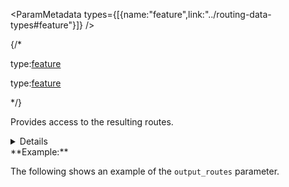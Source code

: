 

<ParamMetadata types={[{name:"feature",link:"../routing-data-types#feature"}]} />

{/* <If c="requestType=='job'">
<p class="space-x-2"><span><span class="font-sm text-color-3">type:</span><a class="font-sm text-color-3" href="../routing-data-types#feature">feature</a></span></p>
</If>

<If c="requestType=='direct'">
<p class="space-x-2"><span><span class="font-sm text-color-3">type:</span><a class="font-sm text-color-3" href="../routing-data-types#feature">feature</a></span></p>
</If> */}

Provides access to the resulting routes.

<details>

 <If c="requestType == 'job'">
 <summary><span class="font-sm text-color-link">Show attributes for `output_routes` output parameter</span></summary>
 </If>

 <If c="requestType == 'direct'">
 <summary><span class="font-sm text-color-link">Show attributes for `routes` output parameter</span></summary>
 </If>

<If c="requestType == 'direct'">
-   <p class="space-x-2"><span class="font-bold">ObjectID</span><span class="font-sm text-color-3">integer</span></p>

    The object ID of the feature.
</If>

-   <p class="space-x-2"><span class="font-bold">Name</span><span class="font-sm text-color-3">string (length: 1024)</span></p>

    The name of the route based on the `RouteName` field of the associated [stops](#stops). If the input `RouteName` field is null, the name is derived from the `Name` field of the first and last stops.

-  <p class="space-x-2"><span class="font-bold">StopCount</span><span class="font-sm text-color-3">integer</span></p> 

    The number of stops assigned to the route.

<If c="requestType=='job'">
-   <p class="space-x-2"><span class="font-bold">StartTime</span><a class="font-sm text-color-3" href="../routing-data-types#datetime">datetime</a><span class="font-bold text-[#00619b]">nullable</span></p>

    The start time of the route, reported in the time zone in which the first stop is located.
</If>

<If c="requestType=='direct'">
-   <p class="space-x-2"><span class="font-bold">StartTime</span><a class="font-sm text-color-3" href="../routing-data-types#datetime">datetime</a><span class="font-bold text-[#00619b]">nullable</span></p>

    The start time of the route, reported in the time zone in which the first stop is located.
</If>

<If c="requestType=='job'">
-   <p class="space-x-2"><span class="font-bold">EndTime</span><a class="font-sm text-color-3" href="../routing-data-types#datetime">datetime</a><span class="font-bold text-[#00619b]">nullable</span></p>

    The end time of the route, reported in the time zone in which the last stop is located.
</If>

<If c="requestType=='direct'">
-   <p class="space-x-2"><span class="font-bold">EndTime</span><a class="font-sm text-color-3" href="../routing-data-types#datetime">datetime</a><span class="font-bold text-[#00619b]">nullable</span></p>

    The end time of the route, reported in the time zone in which the last stop is located.
</If>

<If c="requestType=='job'">
-   <p class="space-x-2"><span class="font-bold">StartTimeUTC</span><a class="font-sm text-color-3" href="../routing-data-types#datetime">datetime</a><span class="font-bold text-[#00619b]">nullable</span></p>

    The start time of the route in coordinated universal time (UTC).
</If>

<If c="requestType=='direct'">
-   <p class="space-x-2"><span class="font-bold">StartTimeUTC</span><a class="font-sm text-color-3" href="../routing-data-types#datetime">datetime</a><span class="font-bold text-[#00619b]">nullable</span></p>

    The start time of the route in coordinated universal time (UTC).
</If>

<If c="requestType=='job'">
-   <p class="space-x-2"><span class="font-bold">EndTimeUTC</span><a class="font-sm text-color-3" href="../routing-data-types#datetime">datetime</a><span class="font-bold text-[#00619b]">nullable</span></p>

    The end time of the route in coordinated universal time (UTC).
</If>

<If c="requestType=='direct'">
-   <p class="space-x-2"><span class="font-bold">EndTimeUTC</span><a class="font-sm text-color-3" href="../routing-data-types#datetime">datetime</a><span class="font-bold text-[#00619b]">nullable</span></p>

    The end time of the route in coordinated universal time (UTC).
</If>

-   <p class="space-x-2"><span class="font-bold">FirstStopID</span><span class="font-sm text-color-3">integer</span></p>

    <If c="requestType == 'job'">
    The `ObjectID` value of the first stop on the route. This field is often used to join information from input stops to routes.
    </If>

    <If c="requestType == 'direct'">
    If you specify `preserveObjectID=false`, the value for this field will be a system-generated ID. If `preserveObjectID=True`, the value for this field will be the `ObjectID` of your associated input.
    </If>

-   <p class="space-x-2"><span class="font-bold">LastStopID</span><span class="font-sm text-color-3">integer</span></p>

    <If c="requestType == 'job'">
    The `ObjectID` value of the last stop on the route. This field is often used to join information from input stops to routes.
    </If>

    <If c="requestType == 'direct'">
    If you specify `preserveObjectID=false`, the value for this field will be a system-generated ID. If `preserveObjectID=True`, the value for this field will be the `ObjectID` of your associated input.
    </If>

<If c="requestType == 'job'">

-   <p class="space-x-2"><span class="font-bold">Total_Minutes</span><span class="font-sm text-color-3">number (non-negative)</span><span class="font-bold text-[#00619b]">nullable</span></p>

    The cumulative travel time in minutes from the beginning of the first stop to the end of the last stop for a route. This includes any `AdditionalTime`  values for the visited stops if specified. 

    <Note type="note" block>

    -   An additional field, `Total_[TimeUnits]`, is included if `measurement_units` is time based and its value is not set to `Minutes`. The field values are in the units specified by the `measurement_units` parameter.

    -   Additional fields, `Total_[AccumulateAttributeName]_[TimeUnits]`, are included for each time-based cost attribute that is accumulated during the analysis. 

    </Note>

-   <p class="space-x-2"><span class="font-bold">Total_Miles</span><span class="font-sm text-color-3">number (non-negative)</span><span class="font-bold text-[#00619b]">nullable</span></p>

    The cumulative travel distance in miles from the beginning of the first stop to the end of the last stop for a route. This includes any `AdditionalDistance` values for the visited stops if specified. 

    <Note type="note" block>

    -   An additional field, `Total_[DistanceUnits]`, is included if the `measurement_units` parameter is distance based and its value is not `Miles` or `Kilometers`. The field values are in the units specified by the `measurement_units` parameter.

    -   Additional fields, `Total_[AccumulateAttributeName]_[DistanceUnits]`, are included for each distance-based cost attribute that is accumulated during the analysis.  

    </Note>
 
-   <p class="space-x-2"><span class="font-bold">Total_Kilometers</span><span class="font-sm text-color-3">number (non-negative)</span><span class="font-bold text-[#00619b]">nullable</span></p>

    The cumulative travel distance in kilometers from the beginning of the first stop to the end of the last stop for a route. This includes any `AdditionalDistance` values for the visited stops if specified.

    Additional fields, `Total_[AccumulateAttributeName]_Other`, are included for each cost attribute that is neither time based nor distance based and accumulated during the analysis.

-   <p class="space-x-2"><span class="font-bold">Total_Other</span><span class="font-sm text-color-3">number (non-negative)</span><span class="font-bold text-[#00619b]">nullable</span></p>

    The cumulative travel cost in unknown units from the beginning of the first stop to the end of the last stop for a route. This includes any `AdditionalCost` values for the visited stops if specified.

    This field is included only when the travel mode used for the analysis has an impedance attribute that is neither time based nor distance based.

    <Note type={"note"}>

    Additional fields, `Total_[AccumulateAttributeName]_Other`, are included for each cost attribute that is neither time based nor distance based and accumulated during the analysis.

    </Note>

-   <p class="space-x-2"><span class="font-bold">TotalWait_Minutes</span><span class="font-sm text-color-3">number (non-negative)</span><span class="font-bold text-[#00619b]">nullable</span></p>

    This field stores the route's overall wait time, which is the time spent at stops waiting for time windows to open.

    The field has a null value if time windows are not used in the analysis.

    <Note type="note" block> 

    -    An additional field, `TotalWait_[TimeUnits]` , is included if the `measurement_units` parameter is not set to `Minutes`. The field values are in the units specified by the measurement_units parameter.

    -    Additional fields, `TotalWait_[AccumulateAttributeName]_[TimeUnits]`, are included for each time-based cost attribute that is accumulated during the analysis.

    </Note>

-   <p class="space-x-2"><span class="font-bold">TotalViolation_Minutes</span><span class="font-sm text-color-3">number (non-negative)</span><span class="font-bold text-[#00619b]">nullable</span></p>

    This field stores the route's overall violation time at stops. Violation time is added when the route arrives at a stop after the time window has ended; it's the difference between the `ArriveTime` and `TimeWindowEnd` field values on inputs stops.

    The field has a null value if time windows are not used in the analysis. 

    <Note type="note" block> 

    -   An additional field, `TotalViolation_[TimeUnits]`, is included if the `timeUnits` property of the analysis object is not set to `TimeUnits.Minutes`. The field values are in the units specified by the `timeUnits` property.

    -   Additional fields, `TotalViolation_[AccumulateAttributeName]_[TimeUnits]`, are included for each time-based cost attribute that is accumulated during the analysis.

    </Note>

</If>

<If c="requestType == 'direct'">

-   <p class="space-x-2"><span class="font-bold">TotalWait_[Cost]</span><span class="font-sm text-color-3">number (non-negative)</span><span class="font-bold text-[#00619b]">nullable</span></p>

    This field stores the route's overall wait time, which is the time spent at stops waiting for time windows to open. For instance, `TotalWait_Minutes`, where `Minutes` is the travel cost for the network.

    <Note type={"note"}>

    Only `TotalWait_[impedanceAttributeName]` is populated with a value. The field has a null value if time windows are not used in the analysis.

    </Note>

-   <p class="space-x-2"><span class="font-bold">TotalViolation_[Cost]</span><span class="font-sm text-color-3">number (non-negative)</span><span class="font-bold text-[#00619b]">nullable</span></p>

    This field stores the route's overall violation time at stops. Violation time is added when the route arrives at a stop after the time window has ended; it's the difference between the `ArriveTime` and `TimeWindowEnd` field values on inputs [stops](#stops).

    <Note type={"note"}> 

    Only `TotalViolation_[impedanceAttributeName]` is populated with value. The field has a null value if time windows are not used in the analysis.

    </Note>

-   <p class="space-x-2"><span class="font-bold">Total_[Cost]</span><span class="font-sm text-color-3">number (non-negative)</span><span class="font-bold text-[#00619b]">nullable</span></p>

    The total distance, time, or other travel cost from the beginning of the first stop to the end of the last stop. The total travel cost and the `Attr_[Cost]` of the visited stops are included in this value.

    This field will be populated if the `[Cost]` part of this field is used as impedance attribute or accumulated attributes.

</If>

</details>

<If c="requestType == 'job'">
**Example:**

The following shows an example of the `output_routes` parameter.

<CodeBlock language="json" source="../../code-samples/route/examples/outputs/output_routes.json" group="json" maxLines={20} expandable/>
</If>